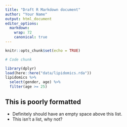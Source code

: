 ```yaml
---
title: "Draft R Markdown document"
author: "Your Name"
output: html_document
editor_options:
  markdown:
    wrap: 72
    canonical: true
---
```


```r
knitr::opts_chunk$set(echo = TRUE)
```

```r
# Code chunk
```

```r
library(dplyr)
load(here::here("data/lipidomics.rda"))
lipidomics %>%
  select(gender, age) %>%
  filter(age >= 25)
```

## This is poorly formatted

-   Definitely should have an empty space above this list.
-   This isn't a list, why not?

